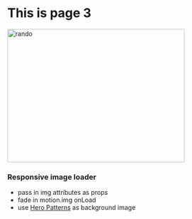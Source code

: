 
<!-- <HeaderNav content={'(JS component in MDX file)'} /> -->

<div className="markdown-body">

# This is page 3

<img
  src='https://source.unsplash.com/random/400x300.jpg'
  alt='rando'
  title='rando'
  height='300'
  width='400'
  className='bg-gray-500'
/>

### Responsive image loader

- pass in img attributes as props
- fade in motion.img onLoad
- use [Hero Patterns](http://www.heropatterns.com/) as background image

<ExampleContent />

</div>
